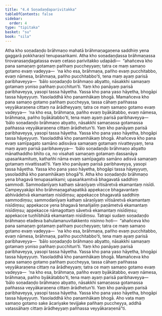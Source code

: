 ```yaml
---
title: "4.4 Soṇadaṇḍaparivitakka"
tableOfContents: false
sidebar:
  order: 4
type: "tipitaka"
basket: "su"
book: "sila"
---
```



<DynamicBreadcrumb />

<Division number="306" book="sila" bookNo="6" page="111">

<Paragraph number="473" book="sila">
Atha kho soṇadaṇḍo brāhmaṇo mahatā brāhmaṇagaṇena saddhiṃ yena gaggarā pokkharaṇī tenupasaṅkami. Atha kho soṇadaṇḍassa brāhmaṇassa tirovanasaṇḍagatassa evaṃ cetaso parivitakko udapādi—  “ahañceva kho pana samaṇaṃ gotamaṃ pañhaṃ puccheyyaṃ; tatra ce maṃ samaṇo gotamo evaṃ vadeyya—  ‘na kho esa, brāhmaṇa, pañho evaṃ pucchitabbo, evaṃ nāmesa, brāhmaṇa, pañho pucchitabbo’ti, tena maṃ ayaṃ parisā paribhaveyya—  ‘bālo soṇadaṇḍo brāhmaṇo abyatto, nāsakkhi samaṇaṃ gotamaṃ yoniso pañhaṃ pucchitun’ti. Yaṃ kho panāyaṃ parisā paribhaveyya, yasopi tassa hāyetha. Yassa kho pana yaso hāyetha, bhogāpi tassa hāyeyyuṃ. Yasoladdhā kho panamhākaṃ bhogā. Mamañceva kho pana samaṇo gotamo pañhaṃ puccheyya, tassa cāhaṃ pañhassa veyyākaraṇena cittaṃ na ārādheyyaṃ; tatra ce maṃ samaṇo gotamo evaṃ vadeyya—  ‘na kho esa, brāhmaṇa, pañho evaṃ byākātabbo, evaṃ nāmesa, brāhmaṇa, pañho byākātabbo’ti, tena maṃ ayaṃ parisā paribhaveyya—  ‘bālo soṇadaṇḍo brāhmaṇo abyatto, nāsakkhi samaṇassa gotamassa pañhassa veyyākaraṇena cittaṃ ārādhetun’ti. Yaṃ kho panāyaṃ parisā paribhaveyya, yasopi tassa hāyetha. Yassa kho pana yaso hāyetha, bhogāpi tassa hāyeyyuṃ. Yasoladdhā kho panamhākaṃ bhogā. Ahañceva kho pana evaṃ samīpagato samāno adisvāva samaṇaṃ gotamaṃ nivatteyyaṃ, tena maṃ ayaṃ parisā paribhaveyya—  ‘bālo soṇadaṇḍo brāhmaṇo abyatto mānathaddho bhīto ca, no visahati samaṇaṃ gotamaṃ dassanāya upasaṅkamituṃ, kathañhi nāma evaṃ samīpagato samāno adisvā samaṇaṃ gotamaṃ nivattissatī’ti. Yaṃ kho panāyaṃ parisā paribhaveyya, yasopi tassa hāyetha. Yassa kho pana yaso hāyetha, bhogāpi tassa hāyeyyuṃ, yasoladdhā kho panamhākaṃ bhogā”ti.
</Paragraph>

</Division>
<Division number="307" book="sila" bookNo="6" page="111">

<Paragraph number="474" book="sila">
Atha kho soṇadaṇḍo brāhmaṇo yena bhagavā tenupasaṅkami; upasaṅkamitvā bhagavatā saddhiṃ sammodi. Sammodanīyaṃ kathaṃ sāraṇīyaṃ vītisāretvā ekamantaṃ nisīdi. Campeyyakāpi kho brāhmaṇagahapatikā appekacce bhagavantaṃ abhivādetvā ekamantaṃ nisīdiṃsu; appekacce bhagavatā saddhiṃ sammodiṃsu; sammodanīyaṃ kathaṃ sāraṇīyaṃ vītisāretvā ekamantaṃ nisīdiṃsu; appekacce yena bhagavā tenañjaliṃ paṇāmetvā ekamantaṃ nisīdiṃsu; appekacce nāmagottaṃ sāvetvā ekamantaṃ nisīdiṃsu; appekacce tuṇhībhūtā ekamantaṃ nisīdiṃsu.
</Paragraph>

</Division>
<Division number="308" book="sila" bookNo="6" page="112">

<Paragraph number="475" book="sila">
Tatrapi sudaṃ soṇadaṇḍo brāhmaṇo etadeva bahulamanuvitakkento nisinno hoti—  “ahañceva kho pana samaṇaṃ gotamaṃ pañhaṃ puccheyyaṃ; tatra ce maṃ samaṇo gotamo evaṃ vadeyya—  ‘na kho esa, brāhmaṇa, pañho evaṃ pucchitabbo, evaṃ nāmesa, brāhmaṇa, pañho pucchitabbo’ti, tena maṃ ayaṃ parisā paribhaveyya—  ‘bālo soṇadaṇḍo brāhmaṇo abyatto, nāsakkhi samaṇaṃ gotamaṃ yoniso pañhaṃ pucchitun’ti. Yaṃ kho panāyaṃ parisā paribhaveyya, yasopi tassa hāyetha. Yassa kho pana yaso hāyetha, bhogāpi tassa hāyeyyuṃ. Yasoladdhā kho panamhākaṃ bhogā. Mamañceva kho pana samaṇo gotamo pañhaṃ puccheyya, tassa cāhaṃ pañhassa veyyākaraṇena cittaṃ na ārādheyyaṃ; tatra ce maṃ samaṇo gotamo evaṃ vadeyya—  ‘na kho esa, brāhmaṇa, pañho evaṃ byākātabbo, evaṃ nāmesa, brāhmaṇa, pañho byākātabbo’ti, tena maṃ ayaṃ parisā paribhaveyya—  ‘bālo soṇadaṇḍo brāhmaṇo abyatto, nāsakkhi samaṇassa gotamassa pañhassa veyyākaraṇena cittaṃ ārādhetun’ti. Yaṃ kho panāyaṃ parisā paribhaveyya, yasopi tassa hāyetha. Yassa kho pana yaso hāyetha, bhogāpi tassa hāyeyyuṃ. Yasoladdhā kho panamhākaṃ bhogā. Aho vata maṃ samaṇo gotamo sake ācariyake tevijjake pañhaṃ puccheyya, addhā vatassāhaṃ cittaṃ ārādheyyaṃ pañhassa veyyākaraṇenā”ti.
</Paragraph>
</Division>